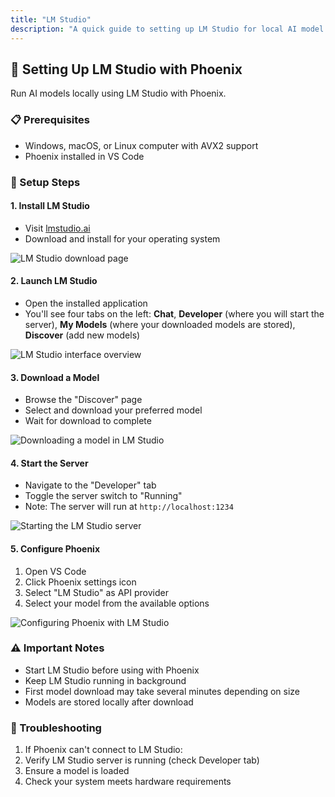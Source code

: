 ```yaml
---
title: "LM Studio"
description: "A quick guide to setting up LM Studio for local AI model execution with Phoenix."
---
```


## 🤖 Setting Up LM Studio with Phoenix

Run AI models locally using LM Studio with Phoenix.

### 📋 Prerequisites

-   Windows, macOS, or Linux computer with AVX2 support
-   Phoenix installed in VS Code

### 🚀 Setup Steps

#### 1. Install LM Studio

-   Visit [lmstudio.ai](https://lmstudio.ai)
-   Download and install for your operating system

<Frame>
	<img src="https://storage.googleapis.com/phoenix_public_images/docs/assets/image%20(7).png" alt="LM Studio download page" />
</Frame>

#### 2. Launch LM Studio

-   Open the installed application
-   You'll see four tabs on the left: **Chat**, **Developer** (where you will start the server), **My Models** (where your downloaded models are stored), **Discover** (add new models)

<Frame>
	<img
		src="https://storage.googleapis.com/phoenix_public_images/docs/assets/image%20(10).png"
		alt="LM Studio interface overview"
	/>
</Frame>

#### 3. Download a Model

-   Browse the "Discover" page
-   Select and download your preferred model
-   Wait for download to complete

<Frame>
	<img
		src="https://storage.googleapis.com/phoenix_public_images/docs/assets/lm-studio-download-model.gif"
		alt="Downloading a model in LM Studio"
	/>
</Frame>

#### 4. Start the Server

-   Navigate to the "Developer" tab
-   Toggle the server switch to "Running"
-   Note: The server will run at `http://localhost:1234`

<Frame>
	<img
		src="https://storage.googleapis.com/phoenix_public_images/docs/assets/lm-studio-starting-server.gif"
		alt="Starting the LM Studio server"
	/>
</Frame>

#### 5. Configure Phoenix

1. Open VS Code
2. Click Phoenix settings icon
3. Select "LM Studio" as API provider
4. Select your model from the available options

<Frame>
	<img
		src="https://storage.googleapis.com/phoenix_public_images/docs/assets/lm-studio-select-model-phoenix.gif"
		alt="Configuring Phoenix with LM Studio"
	/>
</Frame>

### ⚠️ Important Notes

-   Start LM Studio before using with Phoenix
-   Keep LM Studio running in background
-   First model download may take several minutes depending on size
-   Models are stored locally after download

### 🔧 Troubleshooting

1. If Phoenix can't connect to LM Studio:
2. Verify LM Studio server is running (check Developer tab)
3. Ensure a model is loaded
4. Check your system meets hardware requirements
